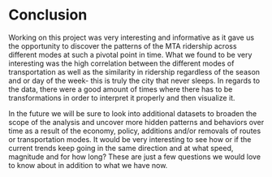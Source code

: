 # Conclusion

Working on this project was very interesting and informative as it gave us the opportunity to discover the patterns of the MTA ridership across different modes at such a pivotal point in time. What we found to be very interesting was the high correlation between the different modes of transportation as well as the similarity in ridership regardless of the season and or day of the week- this is truly the city that never sleeps. In regards to the data, there were a good amount of times where there has to be transformations in order to interpret it properly and then visualize it.

In the future we will be sure to look into additional datasets to broaden the scope of the analysis and uncover more hidden patterns and behaviors over time as a result of the economy, policy, additions and/or removals of routes or transportation modes. It would be very interesting to see how or if the current trends keep going in the same direction and at what speed, magnitude and for how long? These are just a few questions we would love to know about in addition to what we have now.